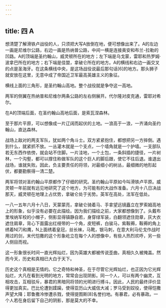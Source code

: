 ```yaml
---
---
---
```

title: 四 A
---




想清楚了解滑铁卢战役的人，只须把大写A放倒在地，便可想像出来了。A的左边一画是尼维尔公路，右边一画是热纳普公路，中间一横是连接奥安和布兰-拉勒的凹路。A的顶端是圣约翰山，威灵顿所在的地方；左下端是乌戈蒙，雷耶和热罗姆·波拿巴所在的地方；右下端是佳盟，拿破仑所在的地方。A的横线和右边一画交叉的点是圣海牙。在这条横线中央，是这场战役说最后那句话[6]的地方。那头狮子就安放在这里，无意中成了帝国近卫军最高英雄主义的象征。

横线上面的三角形，是圣约翰山高地。整个战役就是争夺这一高地。

两军的侧翼在热纳普和尼维尔两条公路的左右侧展开。代尔隆对皮克通，雷耶对希尔。

在A的顶端后面，在圣约翰山高地后面，是索瓦涅森林。

至于那片平原，可以想像成一片辽阔而起伏的土地。一浪高于一浪，一齐涌向圣约翰山，直达森林。

战场上敌对的两支军队，犹如两个角斗士。双方紧紧抱住，都想把另一方摔倒。遇到什么，就紧抓不放。一丛灌木就是一个支点，一个墙角就是一个护墙。一支部队若无东西作依傍，就会站不住脚。一片洼地，一个土包，一条斜插的捷径，一片树林，一个沟壑，都可以撑住称做军队的这个巨人的脚后跟，使它不往后退。谁退出战场，谁就失败。因此，负主要责任的将领，对最细小的树丛，最细微的地形起伏，都要勘察得一清二楚。

两军将领对圣约翰山平原都作了仔细的研究。圣约翰山平原如今叫滑铁卢平原。威灵顿一年前就有远见地研究了这个地方，为可能有的大战作准备。六月十八日决战那天，威灵顿在地理上占优势，拿破仑处于劣势。英军在高处，法军在低处。

一八一五年六月十八日，天蒙蒙亮，拿破仑骑着马、手拿望远镜矗立在罗索姆高地上的形象，似乎没有必要在此描绘。因为我们描绘之前，大家都想像到了。头戴布里埃纳军校的小帽子，侧影显得镇静自若，身穿绿军装，白翻领遮住勋章，灰大衣遮住肩章，背心下面露出红绶带的一个角，皮短裤，白骏马，紫鞍褥，鞍褥的角上绣着N[7]和鹰，N上面绣着皇冠，丝长袜，马靴，银马刺，在意大利马伦戈作战时用过的剑，末代恺撒的这个形象屹立在每个人的想像中，有些人热烈欢呼，另一些人侧目而视。

这一形象很长时间一直光辉灿烂，因为英雄大都被传说歪曲，真相久久被掩盖。然而今天，历史和真相已大白于天下。

历史这个真相是无情的。它之奇特和神圣，在于尽管它光辉灿烂，也正因为它光辉灿烂，大凡在看到光明的地方，常常会出现阴影。同一个人，可以有两个幽灵，互相攻击，互相驳斥，暴君的黑暗同将领的光明进行搏斗。因此，人民的最终评价显得更加真实。巴比伦遭到蹂躏，使得亚历山大威信大减；罗马受到奴役，使得恺撒声望大降；耶鲁撒冷惨遭杀戮，使得提图斯[8]名誉扫地。有暴君，必有暴政。一个人若在身后留下自己的阴影，那是莫大的不幸。